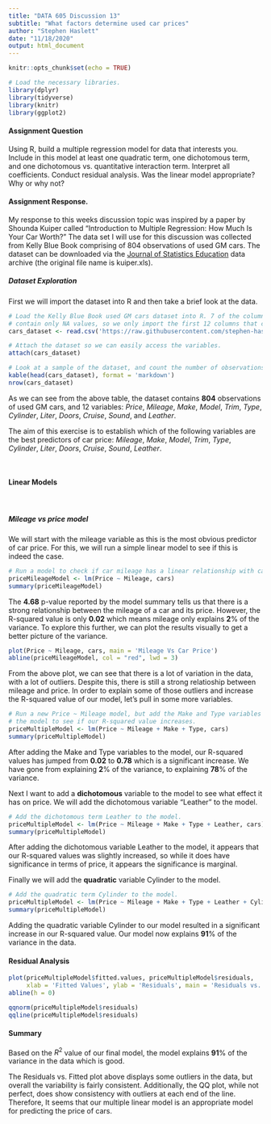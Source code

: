 ```yaml
---
title: "DATA 605 Discussion 13"
subtitle: "What factors determine used car prices"
author: "Stephen Haslett"
date: "11/18/2020"
output: html_document
---
```


```r
knitr::opts_chunk$set(echo = TRUE)

# Load the necessary libraries.
library(dplyr)
library(tidyverse)
library(knitr)
library(ggplot2)
```

#### Assignment Question
Using R, build a multiple regression model for data that interests you. Include in this model at least one quadratic term, one dichotomous term, and one dichotomous vs. quantitative interaction term.  Interpret all coefficients. Conduct residual analysis.  Was the linear model appropriate? Why or why not?

#### Assignment Response.
My response to this weeks discussion topic was inspired by a paper by Shounda Kuiper called "Introduction to Multiple Regression: How Much Is Your Car Worth?" The data set I will use for this discussion was collected from Kelly Blue Book comprising of 804 observations of used GM cars. The dataset can be downloaded via the [Journal of Statistics Education](http://jse.amstat.org/jse_data_archive.htm) data archive (the original file name is kuiper.xls).

##### Dataset Exploration
First we will import the dataset into R and then take a brief look at the data.
```r
# Load the Kelly Blue Book used GM cars dataset into R. 7 of the columns in the data set
# contain only NA values, so we only import the first 12 columns that contain actual data.
cars_dataset <- read.csv('https://raw.githubusercontent.com/stephen-haslett/data605/data605-week-13/KellyBlueBookCarSales.csv')[ ,1:12]

# Attach the dataset so we can easily access the variables.
attach(cars_dataset)

# Look at a sample of the dataset, and count the number of observations.
kable(head(cars_dataset), format = 'markdown')
nrow(cars_dataset)
```

As we can see from the above table, the dataset contains **804** observations of used GM cars, and 12 variables: _Price_, _Mileage_, _Make_, _Model_, _Trim_, _Type_, _Cylinder_, _Liter_, _Doors_, _Cruise_, _Sound_, and _Leather_.

The aim of this exercise is to establish which of the following variables are the best predictors of car price: _Mileage_, _Make_, _Model_, _Trim_, _Type_, _Cylinder_, _Liter_, _Doors_, _Cruise_, _Sound_, _Leather_. 

\ 

#### Linear Models

\ 

##### Mileage vs price model
We will start with the mileage variable as this is the most obvious predictor of car price. For this, we will run a simple linear model to see if this is indeed the case.
```r
# Run a model to check if car mileage has a linear relationship with car price.
priceMileageModel <- lm(Price ~ Mileage, cars)
summary(priceMileageModel)
```

The **4.68** p-value reported by the model summary tells us that there is a strong relationship between the mileage of a car and its price.
However, the R-squared value is only **0.02** which means mileage only explains **2**% of the variance. To explore this further, we can plot the results visually
to get a better picture of the variance.

```r
plot(Price ~ Mileage, cars, main = 'Mileage Vs Car Price')
abline(priceMileageModel, col = "red", lwd = 3)
```

From the above plot, we can see that there is a lot of variation in the data, with a lot of outliers. Despite this, there is still
a strong relatioship between mileage and price. In order to explain some of those outliers and increase the R-squared value of our model,
let's pull in some more variables.

```r
# Run a new Price ~ Mileage model, but add the Make and Type variables to
# the model to see if our R-squared value increases.
priceMultipleModel <- lm(Price ~ Mileage + Make + Type, cars)
summary(priceMultipleModel)
```

After adding the Make and Type variables to the model, our R-squared values has jumped from **0.02** to **0.78** which is a significant increase.
We have gone from explaining **2**% of the variance, to explaining **78**% of the variance. 

Next I want to add a **dichotomous** variable to the model to see what effect it has on price. We will add the dichotomous variable "Leather" to the model. 

```r
# Add the dichotomous term Leather to the model.
priceMultipleModel <- lm(Price ~ Mileage + Make + Type + Leather, cars)
summary(priceMultipleModel)
```

After adding the dichotomous variable Leather to the model, it appears that our R-squared values was slightly increased, so while it does have significance in terms of price, it appears the significance is marginal.

Finally we will add the **quadratic** variable Cylinder to the model.

```r
# Add the quadratic term Cylinder to the model.
priceMultipleModel <- lm(Price ~ Mileage + Make + Type + Leather + Cylinder, cars)
summary(priceMultipleModel)
```



Adding the quadratic variable Cylinder to our model resulted in a significant increase in our R-squared value. Our model now explains **91**% of the variance in the data. 


#### Residual Analysis

```r
plot(priceMultipleModel$fitted.values, priceMultipleModel$residuals,
     xlab = 'Fitted Values', ylab = 'Residuals', main = 'Residuals vs. Fitted')
abline(h = 0)
```



```r
qqnorm(priceMultipleModel$residuals)
qqline(priceMultipleModel$residuals)
```

#### Summary
Based on the $R^2$ value of our final model, the model explains **91**% of the variance in the data which is good.

The Residuals vs. Fitted plot above displays some outliers in the data, but overall the variability is fairly consistent.
Additionally, the QQ plot, while not perfect, does show consistency with outliers at each end of the line.
Therefore, It seems that our multiple linear model is an appropriate model for predicting the price of cars.






